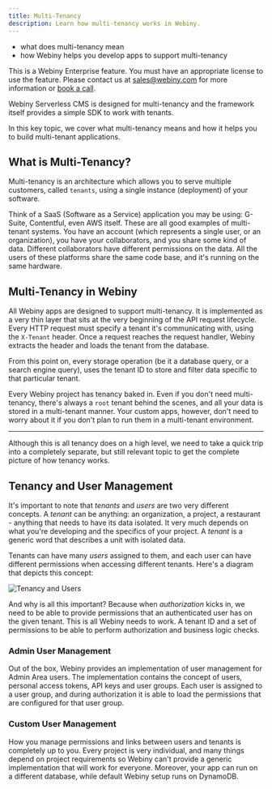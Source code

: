 ```yaml
---
title: Multi-Tenancy
description: Learn how multi-tenancy works in Webiny.
---
```



<Alert type="success" title="What you'll learn">

- what does multi-tenancy mean
- how Webiny helps you develop apps to support multi-tenancy

</Alert>

<Alert type="info" title="Webiny Enterprise">

This is a Webiny Enterprise feature. You must have an appropriate license to use the feature. Please contact us at sales@webiny.com for more information or [book a call](https://calendly.com/webiny/30min?month=2021-04).

</Alert>

Webiny Serverless CMS is designed for multi-tenancy and the framework itself provides a simple SDK to work with tenants.

In this key topic, we cover what multi-tenancy means and how it helps you to build multi-tenant applications.

## What is Multi-Tenancy?

Multi-tenancy is an architecture which allows you to serve multiple customers, called `tenants`, using a single instance (deployment) of your software. 

Think of a SaaS (Software as a Service) application you may be using: G-Suite, Contentful, even AWS itself. These are all good examples of multi-tenant systems. You have an account (which represents a single user, or an organization), you have your collaborators, and you share some kind of data. Different collaborators have different permissions on the data. All the users of these platforms share the same code base, and it's running on the same hardware.

## Multi-Tenancy in Webiny

All Webiny apps are designed to support multi-tenancy. It is implemented as a very thin layer that sits at the very beginning of the API request lifecycle. Every HTTP request must specify a tenant it's communicating with, using the `X-Tenant` header. Once a request reaches the request handler, Webiny extracts the header and loads the tenant from the database.

From this point on, every storage operation (be it a database query, or a search engine query), uses the tenant ID to store and filter data specific to that particular tenant.

<Alert type="info" title="What if I don't use multi-tenancy?">

Every Webiny project has tenancy baked in. Even if you don't need multi-tenancy, there's always a `root` tenant behind the scenes, and all your data is stored in a multi-tenant manner. Your custom apps, however, don't need to worry about it if you don't plan to run them in a multi-tenant environment.  

</Alert>

---

Although this is all tenancy does on a high level, we need to take a quick trip into a completely separate, but still relevant topic to get the complete picture of how tenancy works.

## Tenancy and User Management

It's important to note that _tenants_ and _users_ are two very different concepts. A _tenant_ can be anything: an organization, a project, a restaurant - anything that needs to have its data isolated. It very much depends on what you're developing and the specifics of your project. A _tenant_ is a generic word that describes a unit with isolated data.

Tenants can have many _users_ assigned to them, and each user can have different permissions when accessing different tenants. Here's a diagram that depicts this concept:

![Tenancy and Users](./assets/multi-tenancy/tenant-links.png)

And why is all this important? Because when _authorization_ kicks in, we need to be able to provide permissions that an authenticated user has on the given tenant. This is all Webiny needs to work. A tenant ID and a set of permissions to be able to perform authorization and business logic checks.

### Admin User Management

Out of the box, Webiny provides an implementation of user management for Admin Area users. The implementation contains the concept of users, personal access tokens, API keys and user groups. Each user is assigned to a user group, and during authorization it is able to load the permissions that are configured for that user group.

### Custom User Management

How you manage permissions and links between users and tenants is completely up to you. Every project is very individual, and many things depend on project requirements so Webiny can't provide a generic implementation that will work for everyone. Moreover, your app can run on a different database, while default Webiny setup runs on DynamoDB. 
 
